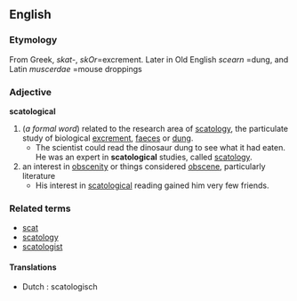 == English ==
=== Etymology ===
From Greek, ''skat-'', ''skOr''=excrement. Later in Old English ''scearn'' =dung, and Latin ''muscerdae'' =mouse droppings 
=== Adjective ===
'''scatological'''
# (''a formal word'') related to the research area of [[scatology]], the particulate study of biological [[excrement]], [[faeces]] or [[dung]].
#* The scientist could read the dinosaur dung to see what it had eaten. He was an expert in '''scatological''' studies, called [[scatology]].
# an interest in [[obscenity]] or things considered [[obscene]], particularly literature
#* His interest in [[scatological]] reading gained him very few friends.
=== Related terms ===
*[[scat]]
*[[scatology]]
*[[scatologist]]

==== Translations====
*Dutch : scatologisch
{{cattag|sciences}}